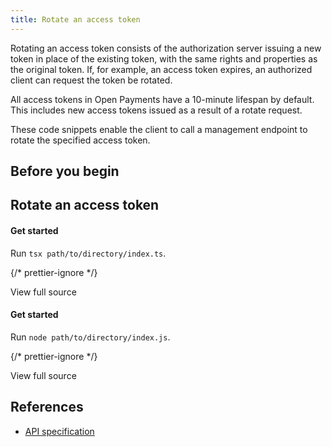 ```yaml
---
title: Rotate an access token
---
```



Rotating an access token consists of the authorization server issuing a new token in place of the existing token, with the same rights and properties as the original token. If, for example, an access token expires, an authorized client can request the token be rotated.

All access tokens in Open Payments have a 10-minute lifespan by default. This includes new access tokens issued as a result of a rotate request.

These code snippets enable the client to call a management endpoint to rotate the specified access token.

## Before you begin

<Begin />

## Rotate an access token

<Tabs>
<TabItem label='TypeScript'>
<Ts />

#### Get started

<ChunkedSnippet
  source='https://raw.githubusercontent.com/interledger/open-payments-snippets/main/token/token-rotate.ts'
  chunk='1'
/>

<ChunkedSnippet
  source='https://raw.githubusercontent.com/interledger/open-payments-snippets/main/token/token-rotate.ts'
  chunk='2'
/>

<ChunkedSnippet
  source='https://raw.githubusercontent.com/interledger/open-payments-snippets/main/token/token-rotate.ts'
  chunk='3'
/>

<ChunkedSnippet
  source='https://raw.githubusercontent.com/interledger/open-payments-snippets/main/token/token-rotate.ts'
  chunk='4'
/>

Run `tsx path/to/directory/index.ts`.

{/* prettier-ignore */}
<p>
  <LinkOut href='https://github.com/interledger/open-payments-snippets/blob/main/token/token-rotate.ts'>View full source</LinkOut>
</p>

</TabItem>
<TabItem label='JavaScript'>
<Js />

#### Get started

<ChunkedSnippet
  source='https://raw.githubusercontent.com/interledger/open-payments-snippets/main/token/token-rotate.ts'
  chunk='1'
/>

<ChunkedSnippet
  source='https://raw.githubusercontent.com/interledger/open-payments-snippets/main/token/token-rotate.ts'
  chunk='2'
/>

<ChunkedSnippet
  source='https://raw.githubusercontent.com/interledger/open-payments-snippets/main/token/token-rotate.ts'
  chunk='3'
/>

<ChunkedSnippet
  source='https://raw.githubusercontent.com/interledger/open-payments-snippets/main/token/token-rotate.ts'
  chunk='4'
/>

Run `node path/to/directory/index.js`.

{/* prettier-ignore */}
<p>
  <LinkOut href='https://github.com/interledger/open-payments-snippets/blob/main/token/token-rotate.js'>View full source</LinkOut>
</p>

</TabItem>
</Tabs>

## References

- [API specification](/apis/auth-server/operations/post-token)
